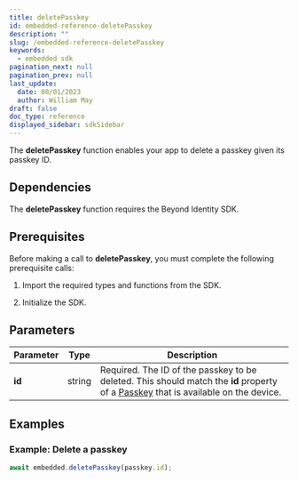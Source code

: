 ```yaml
---
title: deletePasskey
id: embedded-reference-deletePasskey
description: ""
slug: /embedded-reference-deletePasskey
keywords:
  - embedded sdk
pagination_next: null
pagination_prev: null
last_update:
  date: 08/01/2023
  author: William May
draft: false
doc_type: reference
displayed_sidebar: sdkSidebar
---
```


The **deletePasskey** function enables your app to delete a passkey given its passkey ID.

## Dependencies

The **deletePasskey** function requires the Beyond Identity SDK.

<InstallationAll />

## Prerequisites

Before making a call to **deletePasskey**, you must complete the following prerequisite calls:

1. Import the required types and functions from the SDK.

  <ImportAll />

2. Initialize the SDK.

  <InitializeAll />

## Parameters

| Parameter | Type | Description |
| --- | --- | --- |
| **id** | string | Required. The ID of the passkey to be deleted. This should match the **id** property of a [Passkey](/docs/next/embedded-reference-passkey-type) that is available on the device. |

## Examples

### Example: Delete a passkey

```javascript
await embedded.deletePasskey(passkey.id);
```

